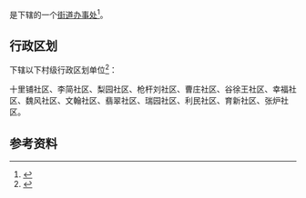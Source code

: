 {{中国乡级行政区|41/10/23/001/000}}

'''{{PAGENAMEBASE}}'''是{{PRC admin/fullname|41/10/23/001/000|3}}下辖的一个[[街道办事处|街道办事处]]<ref>{{PRC admin/ref sgc|{{PRC admin/parent|41/10/23/001/000}}}}</ref>。

== 行政区划 ==
{{PAGENAMEBASE}}下辖以下村级行政区划单位<ref>{{PRC admin/ref sgc|41/10/23/001/000}}</ref>：

十里铺社区、李简社区、梨园社区、枪杆刘社区、曹庄社区、谷徐王社区、幸福社区、魏风社区、文翰社区、翡翠社区、瑞园社区、利民社区、育新社区、张炉社区。

== 参考资料 ==
{{reflist}}

{{河南行政区划小作品}}
{{PRC admin/navcat|41/10/23/001/000}}